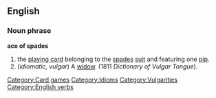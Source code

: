 ==English==
[[Category:Card games]]
[[Category:Idioms]] 
[[Category:Vulgarities]]
[[Category:English verbs]]
===Noun phrase===
'''ace of spades'''
#the [[playing card]] belonging to the [[spades]] [[suit]] and featuring one [[pip]].
#(''idiomatic, vulgar'') A [[widow]]. (1811 ''Dictionary of Vulgar Tongue'').